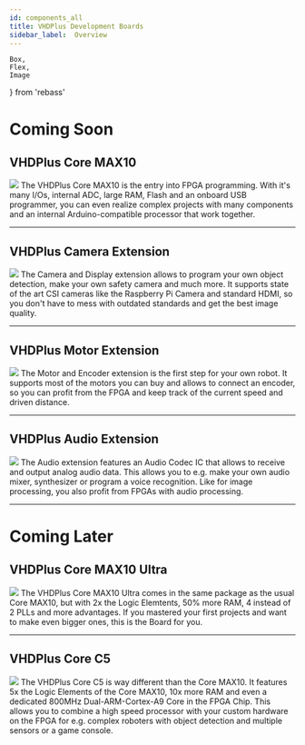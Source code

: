 ```yaml
---
id: components_all
title: VHDPlus Development Boards
sidebar_label:  Overview
---
```


    Box,
    Flex,
    Image
} from 'rebass'

# Coming Soon

## VHDPlus Core MAX10

<Flex flexWrap='wrap' mx={-2}>
  <Box p={2} width={[ 1, 1/3 ]}>
    <Image src='/img/vhdpcore/max10_img.jpg'/>
  </Box>
  <Box p={2} width={[ 1, 2/3 ]}>
    The VHDPlus Core MAX10 is the entry into FPGA programming. With it's many I/Os, internal ADC, large RAM, Flash and an onboard USB programmer, you can even realize complex projects with many components and an internal Arduino-compatible processor that work together.
  </Box>
</Flex>
<br/>
<hr/>

## VHDPlus Camera Extension

<Flex flexWrap='wrap' mx={-2}>
  <Box p={2} width={[ 1, 1/3 ]}>
    <Image src='/img/extensions/CRUVIHS.webp'/>
  </Box>
  <Box p={2} width={[ 1, 2/3 ]}>
    The Camera and Display extension allows to program your own object detection, make your own safety camera and much more. 
    It supports state of the art CSI cameras like the Raspberry Pi Camera and standard HDMI, so you don't have to mess with outdated standards and get the best image quality.
  </Box>
</Flex>
<br/>
<hr/>

## VHDPlus Motor Extension

<Flex flexWrap='wrap' mx={-2}>
  <Box p={2} width={[ 1, 1/3 ]}>
    <Image src='/img/extensions/CRUVILS.webp'/>
  </Box>
  <Box p={2} width={[ 1, 2/3 ]}>
    The Motor and Encoder extension is the first step for your own robot. It supports most of the motors you can buy and allows to connect an encoder, so you can profit from the FPGA and keep track of the current speed and driven distance.
  </Box>
</Flex>
<br/>
<hr/>

## VHDPlus Audio Extension

<Flex flexWrap='wrap' mx={-2}>
  <Box p={2} width={[ 1, 1/3 ]}>
    <Image src='/img/extensions/CRUVILS.webp'/>
  </Box>
  <Box p={2} width={[ 1, 2/3 ]}>
    The Audio extension features an Audio Codec IC that allows to receive and output analog audio data. This allows you to e.g. make your own audio mixer, synthesizer or program a voice recognition. Like for image processing, you also profit from FPGAs with audio processing.
  </Box>
</Flex>
<br/>
<hr/>

# Coming Later

## VHDPlus Core MAX10 Ultra

<Flex flexWrap='wrap' mx={-2}>
  <Box p={2} width={[ 1, 1/3 ]}>
    <Image src='/img/vhdpcore/max10_bw.jpg'/>
  </Box>
  <Box p={2} width={[ 1, 2/3 ]}>
    The VHDPlus Core MAX10 Ultra comes in the same package as the usual Core MAX10, but with 2x the Logic Elemtents, 50% more RAM, 4 instead of 2 PLLs and more advantages. If you mastered your first projects and want to make even bigger ones, this is the Board for you.
  </Box>
</Flex>
<br/>
<hr/>

## VHDPlus Core C5

<Flex flexWrap='wrap' mx={-2}>
  <Box p={2} width={[ 1, 1/3 ]}>
    <Image src='/img/vhdpcore/max10_bw.jpg'/>
  </Box>
  <Box p={2} width={[ 1, 2/3 ]}>
    The VHDPlus Core C5 is way different than the Core MAX10. It features 5x the Logic Elements of the Core MAX10, 10x more RAM and even a dedicated 800MHz Dual-ARM-Cortex-A9 Core in the FPGA Chip. This allows you to combine a high speed processor with your custom hardware on the FPGA for e.g. complex roboters with object detection and multiple sensors or a game console.
  </Box>
</Flex>


